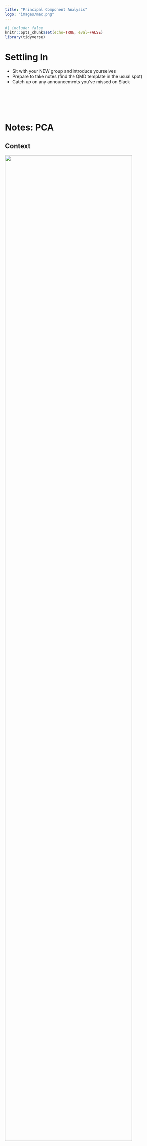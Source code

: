 ```yaml
---
title: "Principal Component Analysis"
logo: "images/mac.png"
---
```


```r
#| include: false
knitr::opts_chunk$set(echo=TRUE, eval=FALSE)
library(tidyverse)
```


<!-- don't overwrite the notes doc! The exercise sections are different -->

<!-- NOTE: reading references rape, assault, etc :/ -->
<!-- > **READING**     -->
<!-- > For more on this topic, you can read [ISLR](https://drive.google.com/file/d/106d-rN7cXpyAkgrUqjcPONNCyO-rX7MQ/view) chapter 12.2. HOWEVER, please note that this section follows a sensitive application related to crime statistics. -->

<!-- pca vs factor analysis: pcs might not map onto any meaningful factor (eg: intelligence) -->

<!-- we can get back the original X after applying rotation -->
<!-- weather_data == 

head(as.matrix(weather_data) %*% as.matrix(pca_small$rotation)) -->


<!-- squared loadings sum to 1.  o.w. we could arbitrarily increase the loadings and blow up the variance -->

<!-- https://towardsdatascience.com/eigen-intuitions-understanding-eigenvectors-and-eigenvalues-630e9ef1f719#:~:text=The%20eigenvectors%20of%20a%20linear,scaled%20by%20under%20the%20transform. -->


<!-- http://www.sthda.com/english/articles/31-principal-component-methods-in-r-practical-guide/118-principal-component-analysis-in-r-prcomp-vs-princomp/ -->




<!-- plot(ratings) -->
<!-- scores <- prcomp(ratings, scale = FALSE)$x -->
<!-- pairs(scores) -->
<!-- cor(prcomp(ratings, scale = FALSE)$x) -->
<!-- data.frame(prcomp(ratings, scale = FALSE)$x) %>%  -->
<!--   summarize(mean(PC1^2), mean(PC2^2), mean(PC3^2)) -->
<!-- ggplot(data.frame(scores), aes(x = PC1, y = PC2)) +  -->
<!--   geom_point() + -->
<!--   theme(text = element_text(size = 16)) -->



# Settling In {-}

- Sit with your NEW group and introduce yourselves
- Prepare to take notes (find the QMD template in the usual spot)
- Catch up on any announcements you've missed on Slack

\
\
\
\

# Notes: PCA {-}

## Context {.unnumbered .smaller}

![](images/MLDiagram6.jpg){width=90%}


In **unsupervised learning** we don't have any y outcome variable, we're just exploring the structure of our data.
This can be divided into 2 types of tasks:

- **clustering**    
    - GOAL: examine structure & similarities among the individual observations (rows) of our dataset
    - METHODS: hierarchical and K-means clustering
    
- **dimension reduction**    
    - GOAL: examine & simplify structure among the features (columns) of our dataset
    - METHODS: principal components analysis (and many others, including singular value decomposition (SVD), Uniform Manifold Approximation and Projection (UMAP))
    






## Dimension Reduction Motivation {.unnumbered .smaller}

Especially when we have a *lot* of features, dimension reduction helps:

       
- identify patterns among the features
- conserve computational resources
- **feature engineering**: create salient features to use in regression & classification (will discuss next class)




## Principal Component Analysis (PCA) {-} 


![](images/pca_flow.png)







## Example {.unnumbered .smaller}

PCA is pretty cool.

Check out this article ["Genes mirror geography in Europe"](https://www.ncbi.nlm.nih.gov/pmc/articles/PMC2735096/) which examined more than 500,000 DNA sites on 3,000 Europeans.

Thus we have high dimensional data with 3,000 rows (n) and 500,000 columns (p), thus p > n.
We can capture much of the geographic relationship by reducing these 500,000 features to just 2 principal components! 

![](images/pca_geography.png)





## PCA Details {.unnumbered .smaller}

::: {.content-visible when-profile="book"}
**NOTE**

The section here provides a general overview of the PCA algorithm.
The details require linear algebra, which is not a pre-req for this course.
If you're curious, more details are provided in the Deeper Learning section below.

<br>


**PRINCIPAL COMPONENT ANALYSIS**    
:::

Suppose we start with high dimensional data with p *correlated* features: $x_1$, $x_2$, ..., $x_p$.

. . .

We want to turn these into a *smaller* set of k < p features or *principal components* $PC_1$, $PC_2$, …., $PC_k$ that: 

- are *uncorrelated* (i.e. each contain *unique* information)
- preserve the majority of information or variability in the original data

. . .

**Step 1**    
Define the p principal components as **linear combinations** of the original x features.
These combinations are specified by **loadings** or coefficients a:    

$$\begin{split}
PC_1 & = a_{11} x_1 + a_{12} x_2 + \cdots + a_{1p} x_p \\
PC_2 & = a_{21} x_1 + a_{22} x_2 + \cdots + a_{2p} x_p \\
\vdots & \\
PC_p & = a_{p1} x_1 + a_{p2} x_2 + \cdots + a_{pp} x_p \\
\end{split}$$    

. . .

The **first PC** $PC_1$ is the direction of maximal variability -- it retains the greatest variability or information in the original data.

The subsequent PCs are defined to have maximal variation among the directions orthogonal to /  perpendicular to / uncorrelated with the previously constructed PCs.    

. . .


**Step 2**    

Keep only the subset of PCs which retain "enough" of the variability / information in the original dataset.







\
\
\
\




# Small Group Discussion {-}

## Data Details {.unnumbered .smaller}

Recall the Australian weather data from earlier this semester:

![image source: http://toursmaps.com/wp-content/uploads/2017/09/australia-map-google-_0.jpg](images/australia-map.jpg)


```r
#| code-fold: true
#| eval: true
# Import the data and load some packages
library(tidyverse)
library(rattle)
data(weatherAUS)
head(weatherAUS)
```

. . .

Note that the data has some missing values:

```r
#| eval: true
colSums(is.na(weatherAUS))
```


PCA cannot handle missing values.

We *could* simply eliminate days with any missing values, but this would kick out a lot of useful info.

. . .

Instead, we'll use KNN to *impute* the missing values using the `VIM` package.

```r
#| eval: true
# If your VIM package works, use this chunk to process the data
library(VIM)

# It would be better to impute before filtering & selecting
# BUT it's very computationally expensive in this case
weather_temp <- weatherAUS %>% 
  filter(Date == "2008-12-01") %>% 
  dplyr::select(-Date, -RainTomorrow, -Temp3pm, -WindGustDir, -WindDir9am, -WindDir3pm) %>% 
  VIM::kNN(imp_var = FALSE)

# Now convert Location to the row name (not a feature)
weather_temp <- weather_temp %>% 
  column_to_rownames("Location") 

# Create a new data frame that processes logical and factor features into dummy variables
weather_data <- data.frame(model.matrix(~ . - 1, data = weather_temp))
rownames(weather_data) <- rownames(weather_temp)
```

<!-- data from Brianna are almost identical to above, but one entry is different? -->

::: {.content-visible when-profile="book"}
If your VIM package doesn't work, import the processed data from here:

```r
#| eval: false
weather_data <- read.csv("https://kegrinde.github.io/stat253_coursenotes/data/weatherAUS_processed_subset.csv") %>% 
  column_to_rownames("Location")
```
:::



## EXAMPLE 1: Research goals {.unnumbered .smaller}

Check out the `weather_data`:

```r
#| eval: true
head(weather_data)
```

a. Identify a research goal that could be addressed using one of our **clustering** algorithms.

b. Identify a research goal that could be addressed using our **PCA** dimension reduction algorithm.


<details>
<summary>Solution:</summary>
a. What cities are similar w.r.t. their weather patterns?
b. How can we *combine* these correlated weather features into a smaller set? (for the purpose of supervised learning, computational efficiency, etc.)
</details>
<br>

## EXAMPLE 2: Starting small {.unnumbered .smaller}

Let's start with just 3 *correlated* features:
$x_1$ (Temp9am), $x_2$ (MinTemp), and $x_3$ (WindSpeed9am)

```r
#| eval: true
#| code-fold: true
small_example <- weather_data %>% 
  select(Temp9am, MinTemp, WindSpeed9am)

pairs(small_example)
```


The goal of PCA will be to *combine* these correlated features into a *smaller* set of **uncorrelated** principal components (PCs) without losing a significant amount of information.

a. The first PC will be defined to retain the greatest variability, hence information in the original features. What do you expect the first PC to be like?

b. How many PCs do you think we'll need to keep without losing too much of the original information?

<details>
<summary>Solution:</summary>
a. We might expect it to be driven by Temp9am and MinTemp which are strongly correlated.
b. Maybe 2? PC1 might contain strong info about the temp features and PC2 might contain strong info about wind.
</details>
<br>





## EXAMPLE 3: Defining the PCs {.unnumbered .smaller}

Perform a PCA on the `small_example` data:

```r
#| eval: true
# This code is nice and short!
# scale = TRUE, center = TRUE first standardizes the features
pca_small <- prcomp(small_example, scale = TRUE, center = TRUE)
```

This creates 3 PCs which are each different *combinations* of the (standardized) original features:

```r
#| eval: true
# Original (standardized) features
scale(small_example) %>% 
  head()

# PCs
pca_small %>% 
  pluck("x") %>% 
  head()
```


Specifically, these PCs are *linear combinations* of the (standardized) original x features, defined by **loadings** a:

$PC_1 = a_{11}x_1 + a_{12}x_2 + a_{13}x_3$

$PC_2 = a_{21}x_1 + a_{22}x_2 + a_{23}x_3$

$PC_3 = a_{31}x_1 + a_{32}x_2 + a_{33}x_3$



And these linear combinations are defined so that the PCs are *uncorrelated*, thus each contain *unique* weather information about the cities!

```r
#| eval: true
#| code-fold: true
pca_small %>% 
  pluck("x") %>% 
  pairs()
```



a. Use the loadings below to specify the formula for the first PC.    
    
    PC1 = ___*Temp9am + ___*MinTemp + ___*WindSpeed9am
  
```r
#| eval: true
pca_small %>% 
  pluck("rotation")
```


b. For just the first city, confirm that its PC1 coordinate or **score** can be calculated from its original coordinates using the formula in part a: 
    
```r
#| eval: true
# Original (standardized) coordinates
scale(small_example) %>% 
  head(1)
    
# PC coordinates
pca_small %>%   
  pluck("x") %>% 
  head(1)
```
    
    


<details>
<summary>Solution:</summary>
a. PC1 = 0.6312659 Temp9am + 0.6230387 MinTemp - 0.4618725 WindSpeed9am
b.

```r
(0.6312659 * -0.4916488)  + (0.6230387 * -0.1001678) - (0.4618725 * 0.5179183)
```
</details>
<br>




## EXAMPLE 4: Examining the components of each PC (part 1) {.unnumbered .smaller}

Plots can help us interpret the above numerical loadings, hence the important components of each PC.

```r
#| eval: true
#| code-fold: true
# Plot the loadings for all 3 PCs
library(reshape2)
melt(pca_small$rotation[, 1:3]) %>% 
  ggplot(aes(x = Var1, y = value, fill = Var1)) +
    geom_bar(stat = "identity") +
    facet_wrap(~ Var2) + 
    labs(y = "loadings", x = "original features", fill = "original features")
```


::: {.content-visible when-profile="book"}
```r
#| eval: true
#| code-fold: true
# Focus on the 1st PC (this will be helpful when we have more PCs!)
melt(pca_small$rotation) %>%
  filter(Var2 == "PC1") %>% 
  ggplot(aes(x = Var1, y = value, fill = Var1)) +
    geom_bar(stat = "identity") +
    labs(y = "loadings", x = "original features", fill = "original features")
```
:::


a. Which features contribute the most, either positively or negatively, to the first PC?

b. What about the second PC?



<details>
<summary>Solution:</summary>
a. PC1 is driven primarily by Temp9am and MinTemp (positively) and with contrast to WindSpeed9am (negatively)
b. PC2 is driven primarily by WindSpeed9am (positively)
</details>
<br>


## EXAMPLE 5: Examining the components of each PC (part 2) {.unnumbered .smaller}

When we have a lot of features x, the above plots get messy.
A **loadings plot** or **correlation circle** is another way to visualize PC1 and PC2 (the most important PCs):

- each *arrow* represents a feature x
- the x-coordinate of an arrow reflects the *correlation* between x and PC1
- the y-coordinate of an arrow reflects the *correlation* between x and PC2
- arrow *length* reflects how much the feature contributes to the first 2 PCs 

It is powerful in that it can provide a 2-dimensional visualization of high dimensional data (just 3 dimensions in our small example here)!   
  

```r
#| eval: true
#| code-fold: true
library(factoextra)
fviz_pca_var(pca_small, repel = TRUE)
```

a. Positively correlated features point in similar directions. The opposite is true for negatively correlated features. What do you learn here?

b. Which features are most highly correlated with, hence contribute the most to, the first PC (x-axis)? (Is this consistent with what we observed in the earlier plots?)

c. What about the second PC? 


<details>
<summary>Solution:</summary>
a. Temp9am and MinTemp are highly positively correlated; Windspeed9am seems to have a negative relationship with temperature
b. Temp9am and MinTemp primarily contribute to PC1 with a bit of negative contrast with WindSpeed9am
c. WindSpeed9am contributes to PC2
</details>
<br>




## EXAMPLE 6: Examining the amount of information captured by each PC (numerical metrics) {.unnumbered .smaller}

Now that we better understand the *structures* of the PCs, let's examine the relative amount of information they each capture from the original set of features:

```r
#| eval: true
# Load package for tidy table
library(tidymodels)

# Measure information captured by each PC
# Calculate variance from standard deviation
pca_small %>% 
  tidy(matrix = "eigenvalues") %>% 
  mutate(var = std.dev^2)
```

NOTE:

- `var` = amount of variability, hence information, in the original features captured by each PC
- `percent` = % of original information captured by each PC
- `cumulative` = cumulative % of original information captured by the PCs

a. What % of the original information is captured by PC1? Confirm using both the `var` and `percent` columns.


```r

```


b. What % of the original information is captured by PC2?



c. In total, 100% of the original information is captured by PC1, PC2, and PC3. What % of the original info would we retain if we only kept PC1 and PC2, i.e. if we reduced the PC dimensions by 1? Confirm using both the `percent` and `cumulative` columns.

```r

```


<details>
<summary>Solution:</summary>
a. 75.3%        

```r
2.26 / (2.26 + 0.660 + 0.0805)
```

b. 22.0%
c. 97.3%

```r
0.753 + 0.220
```
    
</details>
<br>



## EXAMPLE 7: Examining the amount of information captured by each PC (SCREE plots) {.unnumbered .smaller}

Especially when we start with lots of features, graphical summaries of the above tidy summary can help understand the variation captured by the PCs:

```r
#| eval: true
#| code-fold: true
# SCREE PLOT: % of variance explained by each PC
pca_small %>% 
  tidy(matrix = "eigenvalues") %>% 
  ggplot(aes(y = percent, x = PC)) + 
    geom_point(size = 2) + 
    geom_line() + 
    labs(y = "% of variance explained")
```
    
```r
#| eval: true
#| code-fold: true
# Cumulative % of variance explained
pca_small %>% 
  tidy(matrix = "eigenvalues") %>% 
  rbind(0) %>% 
  ggplot(aes(y = cumulative, x = PC)) + 
    geom_point(size = 2) + 
    geom_line() + 
    labs(y = "CUMULATIVE % of variance explained")
```
    

Based on these summaries, how many and which of the 3 PCs does it make sense to keep?

Thus by how much can we reduce the dimensions of our dataset?  




<details>
<summary>Solution:</summary>
2 (maybe 1). The first 2 PCs account for nearly 100% of the variance. (The first PC alone also accounts for a lot, and maybe enough depending upon our research goals.)
</details>
<br>


## EXAMPLE 8: Examining the new PC coordinates of the data points (score plots) {.unnumbered .smaller}

Finally, now that we better understand the "meaning" of our 3 new PCs, let's explore their outcomes for each city (row) in the dataset.

::: {.content-visible when-profile="book"}
The below **scores** provide the new coordinates with respect to the 3 PCs:

```r
#| eval: true
pca_small %>% 
  pluck("x") %>% 
  head()
```
:::

A **score plot** maps out the scores of the first, and most important, 2 PCs for each city.
PC1 is on the x-axis and PC2 on the y-axis.

::: {.content-visible when-profile="book"}
Again, since these PCs are linear combinations of all original features (only 3 here), a score plot can provide a 2-dimensional visualization of high dimensional data!
:::

**Question:** Unless you're familiar with Australian geography, it might be tough to ascertain any meaningful patterns here. 
Looking back to the map, and recalling the key information captured by PC1 and PC2, does there appear to be any geographical explanation of which cities are similar with respect to their PC1 and PC2 scores?


```r
#| eval: true
#| code-fold: true
# Score plot: plot PC1 scores (x-axis) vs PC2 scores (y-axis) of all data points
fviz_pca_ind(pca_small, repel = TRUE)
```




<details>
<summary>Solution:</summary>
will vary. it's not obvious to me personally! Some students have shared that more northern (warmer) cities tend to be "clustered". Ditto southern (cooler) cities.
</details>
<br>





## EXAMPLE 9: PCA using all features {.unnumbered .smaller}

Repeat the PCA using all 18 original features in the `weather_data`, our goal being to reduce the dimensions of this dataset while still maintaining a "sufficient" amount of the original information!

```r
#| eval: true
pca_weather <- prcomp(weather_data, scale = TRUE, center = TRUE)
```

This produces 18 *uncorrelated* PCs that are linear combinations of the original (standardized) features:

```r
#| eval: true
pca_weather %>% 
  pluck("x") %>% 
  head()
```

a. Suppose we wanted to retain at least 80% of the information in the original 18 features. What's the smallest number of PCs we need to keep? *Thus how much can we reduce the original dimensions?*

```r
#| eval: true
# Cumulative % of variance explained (in numbers)
pca_weather %>% 
  tidy(matrix = "eigenvalues")
```
    
```r
#| eval: true
# Cumulative % of variance explained (plot)
pca_weather %>% 
  tidy(matrix = "eigenvalues") %>% 
  rbind(0) %>%     
  ggplot(aes(y = cumulative, x = PC)) + 
  geom_point(size = 2) + 
  geom_line() 
```
    



b. Check out some plots of the loadings in the more important PCs. Describe the general properties of the first 2 PCs. What original features do they most capture?        

```r
#| eval: true
# Plot the loadings for first 5 PCs  
# We have to use a different color palette -- we need enough colors for our 18 features
pca_weather$rotation %>% as.data.frame() %>% select(PC1:PC5) %>% rownames_to_column(var = 'Variable') %>% pivot_longer(PC1:PC5 ,names_to = 'PC', values_to = 'Value') %>% 
  ggplot(aes(x = Variable, y = Value, fill = Variable)) +
    geom_bar(stat = "identity") +
    facet_wrap(~ PC) + 
    labs(y = "loadings", x = "original features", fill = "original features") + 
    scale_fill_manual(values = rainbow(18)) + 
    theme(axis.title.x=element_blank(),
        axis.text.x=element_blank(),
        axis.ticks.x=element_blank())
```
    
```r
#| eval: true
# Loadings plot: first 2 PCs
fviz_pca_var(pca_weather, repel = TRUE)
```


c. Finally, check out the **score plot** for the first 2 PCs. Does there appear to be any geographical explanation of which cities are similar with respect to their PC1 and PC2 scores?       

```r
#| eval: true
fviz_pca_ind(pca_weather, repel = TRUE)
```
    
    

<details>
<summary>Solution:</summary>
a. 5
b. first PC is driven by air related features such as windspeed, air pressure, and temperature. second PC is driven by water related features such as humidity and rain.
c. again, not obvious to me!
</details>



## EXAMPLE 10: Drawbacks {.unnumbered .smaller}

a. In what kind of scenario would you be relieved to have PCA as a tool?    
b. What are the drawbacks of PCA? When might you hesitate to use it?



<details>
<summary>Solution:</summary>
a. when we have lots and lots of features, we want to simplify the data set while retaining the information, and we don't care about losing the meaning of the original features.

b. if we're specifically interested in the original features (and don't want to combine them into tough to interpret PCs)

</details>

\
\
\
\

# Exercises {-}

**NOTE** 

These exercises are on HW6. The R code section below will be handy.

## {.unnumbered .smaller}


7.  **PCA Part 1**    
    There are quite a few features in the `candy_rankings` data. Let's do some dimension reduction. NOTE: One of the challenges of continuing to analyze the dataset using different techniques is that these techniques work differently, thus can require differently structured data. With this in mind, take care at the beginning this exercise to ensure that you're working with the original data (without any clustering info in it).        
    a. Construct PCA for the *original features* in `candy_rankings` with the following in mind:       
        - Do not include `winpercent` in your PCA
        - Do not include any new features (eg: cluster assignments) in your PCA      
    b. Construct a **score plot**.
    c. Provide two takeaways, or things you learned, from the score plot. NOTE: If you're unfamiliar with the candies, you might look back at their data.
    d. Are your observations about candies in part c consistent with your clustering conclusions? Explain what similarities or differences do you notice.


\
\


8. **PCA Part 2**       
    a. Construct a plot of the cumulative percent of the original information captured by the PCs.
    b. How many principal components do we need to keep in order to retain at least 60% of the information in the 11 original candy features?
    c. Construct a **loadings plot** AND a bar plot of the loadings for the first 2 PCs.
    d. Highlight *one* pair of the original features that are positively correlated **AND** one pair that are negatively correlated.
    e. Point out at least 2 original features that contribute most strongly (positively or negatively) to the first principal component. If you notice any theme to these features, say so.
    
    


\
\
\
\

# Wrapping Up {.unnumbered .smaller}

- As usual, take time after class to finish any remaining exercises, check solutions, reflect on key concepts from today, and come to office hours with questions
- Upcoming due dates: 
  - Group Assignment 2: due **TONIGHT**
  - HW6 (**last one!!**): due Wednesday after break (Dec 4)
  - Quiz 2 Revisions: bring to class Thursday after break (Dec 5)

\
\
\
\

# Notes: R code {-}

## {.unnumbered .smaller}

Suppose we have a set of `sample_data` with multiple feature columns x, and (possibly) a column named `id` which labels each data point.

```r
# Install packages
library(tidyverse)
```

\

**PROCESS THE DATA**

If there's a column that's an identifying variable or label, not a feature of the data points, convert it to a row name.

```r
sample_data <- sample_data %>% 
  column_to_rownames("id")
```

PCA can't handle NA values! There are a couple options.

```r
# Omit missing cases (this can be bad if there are a lot of missing points!)
sample_data <- na.omit(sample_data)

# Impute the missing cases
library(VIM)
sample_data <- sample_data %>%
  VIM::kNN(imp_var = FALSE)
```


IF you have at least 1 *categorical* / factor feature, you'll need to pre-process the data even further.
You should NOT do this if you have *quantitative* and/or *logical* features.

```r
# Turn categorical features into dummy variables
sample_data <- data.frame(model.matrix(~ . - 1, sample_data))
```


\
\



**RUN THE PCA**

```r
# scale = TRUE, center = TRUE first standardizes the features
pca_results <- prcomp(sample_data, scale = TRUE, center = TRUE)
```


\
\


**CHECK OUT THE PCs**

```r
# Get the loadings which define the PCs
pca_results %>% 
  pluck("rotation")

# Plot loadings for first "k" PCs (you pick k)
library(reshape2)
melt(pca_results$rotation[, 1:k]) %>% 
  ggplot(aes(x = Var1, y = value, fill = Var1)) +
    geom_bar(stat = "identity") +
    facet_wrap(~ Var2) + 
    labs(y = "loadings", x = "original features", fill = "original features")

# Plot loadings for just the first PC
melt(pca_results$rotation) %>%
  filter(Var2 == "PC1") %>% 
  ggplot(aes(x = Var1, y = value, fill = Var1)) +
    geom_bar(stat = "identity") +
    labs(y = "loadings", x = "original features", fill = "original features")

# Loadings plot for first 2 PCs
library(factoextra)
fviz_pca_var(pca_results, repel = TRUE)
```



\
\


**EXAMINE AMOUNT OF VARIABILITY / INFORMATION CAPTURED BY EACH PC**

```r
# Load package for tidy table
library(tidymodels)

# Numerical summaries: Measure information captured by each PC
pca_results %>% 
  tidy(matrix = "eigenvalues")

# Graphical summary 1: SCREE PLOT
# Plot % of variance explained by each PC
pca_results %>% 
  tidy(matrix = "eigenvalues") %>% 
  ggplot(aes(y = percent, x = PC)) + 
    geom_point(size = 2) + 
    geom_line() + 
    labs(y = "% of variance explained")

# Graphical summary 2: Plot cumulative % of variance explained by each PC
pca_results %>% 
  tidy(matrix = "eigenvalues") %>% 
  rbind(0) %>% 
  ggplot(aes(y = cumulative, x = PC)) + 
    geom_point(size = 2) + 
    geom_line() + 
    labs(y = "CUMULATIVE % of variance explained")
```



\
\


**EXAMINE THE SCORES, i.e PC COORDINATES FOR THE DATA POINTS**

```r
# Numerical summary: check out the scores
pca_results %>% 
  pluck("x")

# Graphical summary: Score plot
# Plot PC1 scores (x-axis) vs PC2 scores (y-axis) of all data points
fviz_pca_ind(pca_results, repel = TRUE)
```




\
\
\
\
\
\



# Deeper learning (OPTIONAL) {-}


**ALTERNATIVES TO PCA**

For more dimension reduction techniques, check out:

- [https://juliasilge.com/blog/billboard-100/](https://juliasilge.com/blog/billboard-100/)
- [https://www.analyticsvidhya.com/blog/2018/08/dimensionality-reduction-techniques-python/](https://www.analyticsvidhya.com/blog/2018/08/dimensionality-reduction-techniques-python/)


\
\



**MATH BEHIND PCA**

Let $X$ be our original (centered) $n \times p$ data matrix.
Mathematically, PCA produces an **orthogonal linear transformation** of $X$.
To this end, first note that the **covariance** or relationship among the features in $X$ is proportional to the $p \times p$ matrix

$$X^TX$$    

Further, we can express this covariance structure as

$$X^TX = W \Lambda W^T$$

where $W$ is a $p \times p$ matrix, the columns of which are eigenvectors of $X^TX$, and $\Lambda$ is a diagonal matrix of eigenvalues. 

- **principal components**    
    The $p$ principal components are defined by the columns of $W$.    
- **scores**    
    $XW$ maps the original data to the transformed data set, the columns of which are the scores (coordinates) for each of the PCs.    
- **loadings**    
    Scaling the columns of $W$, ie. multiplying them by the square root of the corresponding eigenvalue, gives the loadings.
- **proportion of variance explained by each principal component**    
    The eigenvalues in $\Lambda$ measure the relative proportion of variability that's explained by each principal component (eg: $\lambda_1 / (\lambda_1 + \cdots + \lambda_p)$).    

Alternatively, we can obtain the principal components via **singular value decomposition (SVD)**.
Instead of decomposing $X^TX$, SVD decomposes $X$.
In fact, this is a bit more computationally stable!  Specifically, SVD expresses $X$ as 

$$X = U \Sigma W^T$$    

where $U$ is an $n \times n$ matrix of orthogonal *left singular vectors* of $X$ and $\Sigma$ is an $n \times p$ diagonal matrix of *singular values*.  Then $W$ still provides the principal components and the diagonal of $\Sigma^2$ is equivalent to the diagonal of $\Lambda$ since by the SVD,    

$$X^TX = W \Sigma^T U^T U \Sigma W^T = W \Sigma^2 W^T$$

Further resource: [https://www.hackerearth.com/blog/developers/principal-component-analysis-with-linear-algebra/](https://www.hackerearth.com/blog/developers/principal-component-analysis-with-linear-algebra/)







